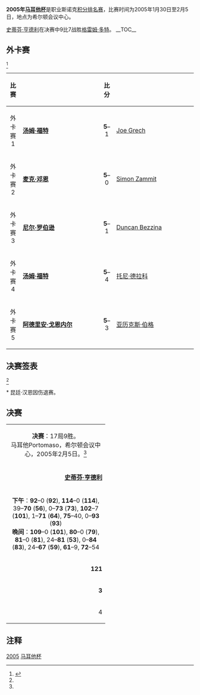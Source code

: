 {{noteTA
|G1=Snooker
}}
{{桌球大赛
|tournament_name=[[斯诺克马耳他杯|马耳他杯]]
|dates=2005年1月30日-2月5日
|venue=希尔顿会议中心
|location=[[Portomaso|Portomaso]]
|country={{MLT}}
|organisation=[[世界台联|世界台联]]
|format=[[斯诺克世界排名|积分排名赛]]
|Total prize fund=
|winners_share=
|highest_break=
|winner={{flagicon|SCO}} [[史蒂芬·亨德利|史蒂芬·亨德利]]
|runner_up={{flagicon|SCO}} [[约翰·希金斯|约翰·希金斯]]
|score=9–7
|previous=[[2004年欧洲公开赛|2004]]
|next=[[2006年马耳他杯|2006]]}}

'''2005年[[斯诺克马耳他杯|马耳他杯]]'''是职业斯诺克[[斯诺克世界排名|积分排名赛]]，比赛时间为2005年1月30日至2月5日，地点为希尔顿会议中心。

[[史蒂芬·亨德利|史蒂芬·亨德利]]在决赛中9比7战胜[[格雷姆·多特|格雷姆·多特]]。
__TOC__
{{clear}}

==外卡赛==
<ref name="WWW Snooker">{{cite web|title=Malta Cup 2005|url=http://www.snooker.org/trn/0405/mc2005_res.shtml|publisher=WWW Snooker|accessdate=13 March 2011|archive-date=2016-04-04|archive-url=https://web.archive.org/web/20160404195136/http://www.snooker.org/trn/0405/mc2005_res.shtml|dead-url=no}}</ref> 
{| class="wikitable" style="font-size: 90%; margin: 1em auto 1em auto;"
|-
! 比赛
! width=200 |
! 比分
! width=200 |
|-
| align="center" | 外卡赛1
| {{flagicon|ENG}} '''[[汤姆·福特|汤姆·福特]]'''
| align="center" | '''5'''–1
| {{flagicon|Malta}} [[Joe_Grech|Joe Grech]]
|-
| align="center" | 外卡赛2
| {{flagicon|ENG}} '''[[麦克·邓恩|麦克·邓恩]]'''
| align="center" | '''5'''–0
| {{flagicon|Malta}} [[Simon_Zammit|Simon Zammit]]
|-
| align="center" | 外卡赛3
| {{flagicon|AUS}} '''[[尼尔·罗伯逊|尼尔·罗伯逊]]'''
| align="center" | '''5'''–1
| {{flagicon|Malta}} [[Duncan_Bezzina|Duncan Bezzina]]
|-
| align="center" | 外卡赛4
| {{flagicon|ENG}} '''[[汤姆·福特|汤姆·福特]]'''
| align="center" | '''5'''–4
| {{flagicon|Malta}} [[托尼·德拉科|托尼·德拉科]]
|-
| align="center" | 外卡赛5
| {{flagicon|ENG}} '''[[阿德里安·戈恩内尔|阿德里安·戈恩内尔]]'''
| align="center" | '''5'''–3
| {{flagicon|Malta}} [[亚历克斯·伯格|亚历克斯·伯格]]
|}

==决赛签表==
<ref name="WWW Snooker"/>
{{32TeamBracket-Compact-NoSeeds
|RD1=第1轮<br />9局5胜
|RD2=第2轮<br />9局5胜
|RD3=四分之一决赛<br />9局5胜
|RD4=半决赛<br />11局6胜
|RD5=决赛<<br />17局9胜
| RD1-team01={{flagicon|SCO}} '''[[史蒂芬·马奎尔|史蒂芬·马奎尔]]'''
| RD1-score01='''5'''
| RD1-team02={{flagicon|NIR}} [[乔·斯维尔|乔·斯维尔]]
| RD1-score02=4
| RD1-team03={{flagicon|SCO}} '''[[艾伦·麦克马努斯|艾伦·麦克马努斯]]'''
| RD1-score03='''5'''
| RD1-team04={{flagicon|ENG}} [[巴里·品吉斯|巴里·品吉斯]]
| RD1-score04=4
| RD1-team05={{flagicon|ENG}} '''[[麦克·邓恩|麦克·邓恩]]'''
| RD1-score05='''5'''
| RD1-team06={{flagicon|ENG}} [[大卫·格雷|大卫·格雷]]
| RD1-score06=0
| RD1-team07={{flagicon|WAL}} '''[[马修·史蒂文斯|马修·史蒂文斯]]'''
| RD1-score07='''5'''
| RD1-team08={{flagicon|ENG}} [[肖恩·墨菲|肖恩·墨菲]]
| RD1-score08=4
| RD1-team09={{flagicon|IRL}} '''[[肯·达赫迪|肯·达赫迪]]'''
| RD1-score09='''5'''
| RD1-team10={{flagicon|WAL}} [[瑞恩·戴|瑞恩·戴]]
| RD1-score10=2
| RD1-team11={{flagicon|ENG}} '''[[汤姆·福特|汤姆·福特]]'''
| RD1-score11='''5'''
| RD1-team12={{flagicon|SCO}} [[克里斯·斯莫|克里斯·斯莫]]
| RD1-score12=0
| RD1-team13={{Nowrap|{{flagicon|ENG}} '''[[安东尼·汉密尔顿|安东尼·汉密尔顿]]'''}}
| RD1-score13='''5'''
| RD1-team14={{flagicon|ENG}} [[史蒂芬·李|史蒂芬·李]]
| RD1-score14=2
| RD1-team15={{flagicon|SCO}} '''[[史蒂芬·亨德利|史蒂芬·亨德利]]'''
| RD1-score15='''5'''
| RD1-team16={{flagicon|ENG}} [[巴里·霍金斯|巴里·霍金斯]]
| RD1-score16=1
| RD1-team17={{flagicon|AUS}} '''[[尼尔·罗伯逊|尼尔·罗伯逊]]'''
| RD1-score17='''5'''
| RD1-team18={{flagicon|WAL}} [[马克·威廉姆斯|马克·威廉姆斯]]
| RD1-score18=1
| RD1-team19={{flagicon|ENG}} '''[[吉米·怀特|吉米·怀特]]
| RD1-score19='''5'''
| RD1-team20={{flagicon|ENG}} [[罗伯特·米尔金斯|罗伯特·米尔金斯]]
| RD1-score20=3
| RD1-team21={{flagicon|ENG}} '''[[彼得·艾伯顿|彼得·艾伯顿]]'''
| RD1-score21='''5'''
| RD1-team22={{flagicon|ENG}} [[迈克尔·霍尔特|迈克尔·霍尔特]]
| RD1-score22=1
| RD1-team23={{flagicon|SCO}} '''[[约翰·希金斯|约翰·希金斯]]'''
| RD1-score23='''5'''
| RD1-team24={{flagicon|SCO}} [[乔·亨利|乔·亨利]]
| RD1-score24=4
| RD1-team25={{flagicon|ENG}} '''[[斯图尔特·佩特曼|斯图尔特·佩特曼]]'''
| RD1-score25='''5'''
| RD1-team26={{flagicon|ENG}} [[保罗·亨特|保罗·亨特]]
| RD1-score26=3
| RD1-team27={{flagicon|ENG}} '''[[史蒂夫·戴维斯|史蒂夫·戴维斯]]'''
| RD1-score27='''5'''
| RD1-team28={{flagicon|SCO}} [[杰米·伯内特|杰米·伯内特]]
| RD1-score28=3
| RD1-team29={{flagicon|SCO}} '''[[格雷姆·多特|格雷姆·多特]]'''
| RD1-score29='''5'''
| RD1-team30={{flagicon|ENG}} [[阿德里安·戈恩内尔|阿德里安·戈恩内尔]]
| RD1-score30=1
| RD1-team31={{flagicon|ENG}} '''[[罗尼·奥沙利文|罗尼·奥沙利文]]'''
| RD1-score31='''w/o'''
| RD1-team32={{flagicon|AUS}} [[昆廷·汉恩|昆廷·汉恩]] <nowiki>*</nowiki>
| RD1-score32=w/d
| RD2-team01={{flagicon|SCO}} [[史蒂芬·马奎尔|史蒂芬·马奎尔]]
| RD2-score01=3
| RD2-team02={{flagicon|SCO}} '''[[艾伦·麦克马努斯|艾伦·麦克马努斯]]'''
| RD2-score02='''5'''
| RD2-team03={{flagicon|ENG}} [[麦克·邓恩|麦克·邓恩]]
| RD2-score03=3
| RD2-team04={{Nowrap|{{flagicon|WAL}} '''[[马修·史蒂文斯|马修·史蒂文斯]]'''}}
| RD2-score04='''5'''
| RD2-team05={{flagicon|IRL}} [[肯·达赫迪|肯·达赫迪]]
| RD2-score05=2
| RD2-team06={{flagicon|ENG}} '''[[汤姆·福特|汤姆·福特]]'''
| RD2-score06='''5'''
| RD2-team07={{flagicon|ENG}} [[安东尼·汉密尔顿|安东尼·汉密尔顿]]
| RD2-score07=1
| RD2-team08={{flagicon|SCO}} '''[[史蒂芬·亨德利|史蒂芬·亨德利]]'''
| RD2-score08='''5'''
| RD2-team09={{flagicon|AUS}} '''[[尼尔·罗伯逊|尼尔·罗伯逊]]'''
| RD2-score09='''5'''
| RD2-team10={{flagicon|ENG}} [[吉米·怀特|吉米·怀特]]
| RD2-score10=2
| RD2-team11={{flagicon|ENG}} [[彼得·艾伯顿|彼得·艾伯顿]]
| RD2-score11=2
| RD2-team12={{flagicon|SCO}} '''[[约翰·希金斯|约翰·希金斯]]'''
| RD2-score12='''5'''
| RD2-team13={{flagicon|ENG}} [[斯图尔特·佩特曼|斯图尔特·佩特曼]]
| RD2-score13=3
| RD2-team14={{flagicon|ENG}} '''[[史蒂夫·戴维斯|史蒂夫·戴维斯]]'''
| RD2-score14='''5'''
| RD2-team15={{flagicon|SCO}} '''[[格雷姆·多特|格雷姆·多特]]'''
| RD2-score15='''5'''
| RD2-team16={{flagicon|ENG}} [[罗尼·奥沙利文|罗尼·奥沙利文]]
| RD2-score16=0
| RD3-team01={{flagicon|SCO}} [[艾伦·麦克马努斯|艾伦·麦克马努斯]]
| RD3-score01=2
| RD3-team02={{Nowrap|{{flagicon|WAL}} '''[[马修·史蒂文斯|马修·史蒂文斯]]'''}}
| RD3-score02='''5'''
| RD3-team03={{flagicon|ENG}} [[汤姆·福特|汤姆·福特]]
| RD3-score03=1
| RD3-team04={{flagicon|SCO}} '''[[史蒂芬·亨德利|史蒂芬·亨德利]]'''
| RD3-score04='''5'''
| RD3-team05={{flagicon|AUS}} [[尼尔·罗伯逊|尼尔·罗伯逊]]
| RD3-score05=2
| RD3-team06={{flagicon|SCO}} '''[[约翰·希金斯|约翰·希金斯]]'''
| RD3-score06='''5'''
| RD3-team07={{flagicon|ENG}} [[史蒂夫·戴维斯|史蒂夫·戴维斯]]
| RD3-score07=1
| RD3-team08={{flagicon|SCO}} '''[[格雷姆·多特|格雷姆·多特]]'''
| RD3-score08='''5'''
| RD4-team01={{Nowrap|{{flagicon|WAL}} [[马修·史蒂文斯|马修·史蒂文斯]]}}
| RD4-score01=3
| RD4-team02={{flagicon|SCO}} '''[[史蒂芬·亨德利|史蒂芬·亨德利]]'''
| RD4-score02='''6'''
| RD4-team03={{flagicon|SCO}} [[约翰·希金斯|约翰·希金斯]]
| RD4-score03=5
| RD4-team04={{flagicon|SCO}} '''[[格雷姆·多特|格雷姆·多特]]'''
| RD4-score04='''6'''
| RD5-team01={{Nowrap|{{flagicon|SCO}} '''[[史蒂芬·亨德利|史蒂芬·亨德利]]'''}}
| RD5-score01='''9'''
| RD5-team02={{flagicon|SCO}} [[格雷姆·多特|格雷姆·多特]]
| RD5-score02=7
}}

<nowiki>*</nowiki> 昆廷·汉恩因伤退赛。

==决赛==
{| class="wikitable" style="font-size: 95%; margin: 1em auto 1em auto;"
|-
| colspan="3" align="center" bgcolor="#ffd700" | '''决赛'''：17局9胜。<br />马耳他Portomaso，希尔顿会议中心，2005年2月5日。<ref name="WWW Snooker"/>
|-
| width="250" align="right" | '''[[史蒂芬·亨德利|史蒂芬·亨德利]]''' <br />{{SCO}}
| width="100" align="center" | '''9'''–7
| width="250" | [[格雷姆·多特|格雷姆·多特]] <br />{{SCO}}
|-
| colspan="3" align="center" style="font-size: 100%" | '''下午'''：'''92'''–0 ('''92'''), '''114'''–0 ('''114'''), 39–'''70''' ('''56'''), 0–'''73''' ('''73'''), '''102'''–7 ('''101'''), 1–'''71''' ('''64'''), '''75'''–40, 0–'''93''' ('''93''') <br />'''晚间'''：'''109'''–0 ('''101'''), '''80'''–0 ('''79'''), '''81'''–0 ('''81'''), 24–'''81''' ('''53'''), 0–'''84''' ('''83'''), 24–'''67''' ('''59'''), '''61'''–9, '''72'''–54
|-
| align="right" | '''121'''
| align="center" | 单杆最高
| 93
|-
| align="right" | '''3'''
| align="center" | 单杆过百
| 0
|-
| align="right" | 4
| align="center" | 单杆50+
| '''7'''
|}

==注释==
{{Reflist}}

{{斯诺克赛季04-05}}
{{Malta Cup}}

[[Category:斯诺克马耳他杯|2005]]
[[Category:2005年斯诺克|马耳他杯]]